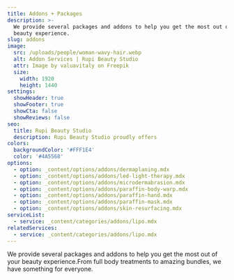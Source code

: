 ```yaml
---
title: Addons + Packages
description: >-
  We provide several packages and addons to help you get the most out of your
  beauty experience.
slug: addons
image:
  src: /uploads/people/woman-wavy-hair.webp
  alt: Addon Services | Rupi Beauty Studio
  attr: Image by valuavitaly on Freepik
  size:
    width: 1920
    height: 1440
settings:
  showHeader: true
  showFooter: true
  showCta: false
  showReviews: false
seo:
  title: Rupi Beauty Studio
  description: Rupi Beauty Studio proudly offers
colors:
  backgroundColor: '#FFF1E4'
  color: '#4A5568'
options:
  - option: _content/options/addons/dermaplaning.mdx
  - option: _content/options/addons/led-light-therapy.mdx
  - option: _content/options/addons/microdermabrasion.mdx
  - option: _content/options/addons/paraffin-body-warp.mdx
  - option: _content/options/addons/paraffin-hand.mdx
  - option: _content/options/addons/paraffin-mask.mdx
  - option: _content/options/addons/skin-resurfacing.mdx
serviceList:
  - service: _content/categories/addons/lipo.mdx
relatedServices:
  - service: _content/categories/addons/lipo.mdx
---
```


We provide several packages and addons to help you get the most out of your beauty experience.From full body treatments to amazing bundles, we have something for everyone.
